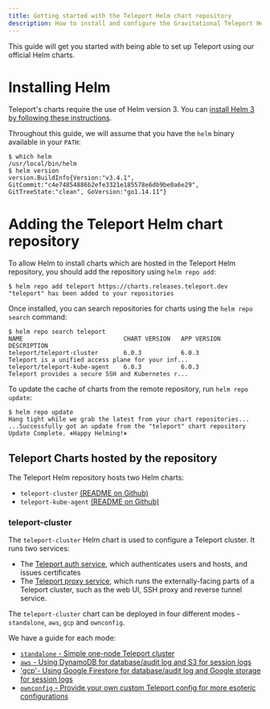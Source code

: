```yaml
---
title: Getting started with the Teleport Helm chart repository
description: How to install and configure the Gravitational Teleport Helm chart repository
---
```


This guide will get you started with being able to set up Teleport using our official Helm charts.

# Installing Helm

Teleport's charts require the use of Helm version 3. You can [install Helm 3 by following these instructions](https://helm.sh/docs/intro/install/).

Throughout this guide, we will assume that you have the `helm` binary available in your `PATH`:

```shell
$ which helm
/usr/local/bin/helm
$ helm version
version.BuildInfo{Version:"v3.4.1", GitCommit:"c4e74854886b2efe3321e185578e6db9be0a6e29", GitTreeState:"clean", GoVersion:"go1.14.11"}
```

# Adding the Teleport Helm chart repository

To allow Helm to install charts which are hosted in the Teleport Helm repository, you should add the repository using `helm repo add`:

```shell
$ helm repo add teleport https://charts.releases.teleport.dev
"teleport" has been added to your repositories
```

Once installed, you can search repositories for charts using the `helm repo search` command:

```shell
$ helm repo search teleport
NAME                            CHART VERSION   APP VERSION     DESCRIPTION
teleport/teleport-cluster       6.0.3           6.0.3           Teleport is a unified access plane for your inf...
teleport/teleport-kube-agent    6.0.3           6.0.3           Teleport provides a secure SSH and Kubernetes r...
```

To update the cache of charts from the remote repository, run `helm repo update`:

```shell
$ helm repo update
Hang tight while we grab the latest from your chart repositories...
...Successfully got an update from the "teleport" chart repository
Update Complete. ⎈Happy Helming!⎈
```

## Teleport Charts hosted by the repository

The Teleport Helm repository hosts two Helm charts:

- `teleport-cluster` [(README on Github)](https://github.com/gravitational/teleport/tree/master/examples/chart/teleport-cluster)
- `teleport-kube-agent` [(README on Github)](https://github.com/gravitational/teleport/tree/master/examples/chart/teleport-kube-agent)

### teleport-cluster

The `teleport-cluster` Helm chart is used to configure a Teleport cluster. It runs two services:

- The [Teleport auth service](./architecture/authentication), which authenticates users and hosts, and issues certificates
- The [Teleport proxy service](./architecture/proxy), which runs the externally-facing parts of a Teleport cluster, such as the web UI, SSH proxy and reverse tunnel service.

The `teleport-cluster` chart can be deployed in four different modes - `standalone`, `aws`, `gcp` and `ownconfig`.

We have a guide for each mode:

- [`standalone` - Simple one-node Teleport cluster](./helm/guides/standalone)
- [`aws` - Using DynamoDB for database/audit log and S3 for session logs](./helm/guides/aws)
- ['gcp'- Using Google Firestore for database/audit log and Google storage for session logs](./helm/guides/gcp)
- [`ownconfig` - Provide your own custom Teleport config for more esoteric configurations](./helm/guides/ownconfig)
